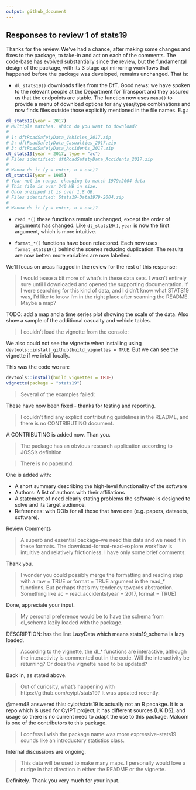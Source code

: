 ```yaml
---
output: github_document
---
```


## Responses to review 1 of stats19

Thanks for the review.
We've had a chance, after making some changes and fixes to the package, to take-in and act on each of the comments.
The code-base has evolved substantially since the review, but the fundamental design of the package, with its 3 stage api mirroring workflows that happened before the package was developed, remains unchanged.
That is:

- `dl_stats19()` downloads files from the DfT. Good news: we have spoken to the relevant people at the Department for Transport and they assured us that the endpoints are stable. The function now uses `menu()` to provide a menu of download options for any year/type combinations and now finds files outside those explicitly mentioned in the file names.
E.g.:

```r
dl_stats19(year = 2017)
# Multiple matches. Which do you want to download?
# 
# 1: dftRoadSafetyData_Vehicles_2017.zip
# 2: dftRoadSafetyData_Casualties_2017.zip
# 3: dftRoadSafetyData_Accidents_2017.zip
dl_stats19(year = 2017, type = "ac")
# Files identified: dftRoadSafetyData_Accidents_2017.zip
# 
# Wanna do it (y = enter, n = esc)? 
dl_stats19(year = 1985)
# Year not in range, changing to match 1979:2004 data
# This file is over 240 MB in size.
# Once unzipped it is over 1.8 GB.
# Files identified: Stats19-Data1979-2004.zip
# 
# Wanna do it (y = enter, n = esc)?
```

- `read_*()` these functions remain unchanged, except the order of arguments has changed.
Like `dl_stats19()`, `year` is now the first argument, which is more intuitive.

- `format_*()` functions have been refactored. Each now uses `format_stats19()` behind the scenes reducing duplication.
The results are now better: more variables are now labelled.

We'll focus on areas flagged in the review for the rest of this response:

> I would tease a bit more of what's in these data sets. I wasn't entirely sure until I downloaded and opened the supporting documentation. If I were searching for this kind of data, and I didn't know what STATS19 was, I'd like to know I'm in the right place after scanning the README. Maybe a map?

TODO: add a map and a time series plot showing the scale of the data. Also show a sample of the additional casualty and vehicle tables.

> I couldn't load the vignette from the console:

We also could not see the vignette when installing using `devtools::install_github(build_vignettes = TRUE`. But we can see the vignette if we intall locally.

This was the code we ran:

```r
devtools::install(build_vignettes = TRUE)
vignette(package = "stats19")
```

> Several of the examples failed:

These have now been fixed - thanks for testing and reporting.

> I couldn't find any explicit contributing guidelines in the README, and there is no CONTRIBUTING document.

A CONTRIBUTING is added now. Than you.

> The package has an obvious research application according to JOSS's definition

> There is no paper.md.

One is added with:

- A short summary describing the high-level functionality of the software
- Authors: A list of authors with their affiliations
- A statement of need clearly stating problems the software is designed to solve and its target audience.
- References: with DOIs for all those that have one (e.g. papers, datasets, software).

Review Comments

> A superb and essential package--we need this data and we need it in these formats. The download-format-read-explore workflow is intuitive and relatively frictionless. I have only some brief comments:

Thank you.

> I wonder you could possibly merge the formatting and reading step with a raw = TRUE or format = TRUE argument in the read_* functions. But perhaps that's my tendency towards abstraction. Something like ac = read_accidents(year = 2017, format = TRUE)

Done, appreciate your input.

> My personal preference would be to have the schema from dl_schema lazily loaded with the package.

DESCRIPTION: has the line LazyData which means stats19_schema is lazy loaded.

> According to the vignette, the dl_* functions are interactive, although the interactivity is commented out in the code. Will the interactivity be returning? Or does the vignette need to be updated?

Back in, as stated above.

> Out of curiosity, what's happening with https://github.com/cyipt/stats19? It was updated recently.

@mem48 answered this: cyipt/stats19 is actually not an R pacakge. It is a repo which is used for CyIPT project, it has different sources (UK DS), and usage so there is no current need to adapt the use to this package. Malcom is one of the contributors to this package.

> I confess I wish the package name was more expressive--stats19 sounds like an introductory statistics class.

Internal discussions are ongoing. 

> This data will be used to make many maps. I personally would love a nudge in that direction in either the README or the vignette.

Definitely. Thank you very much for your input.
